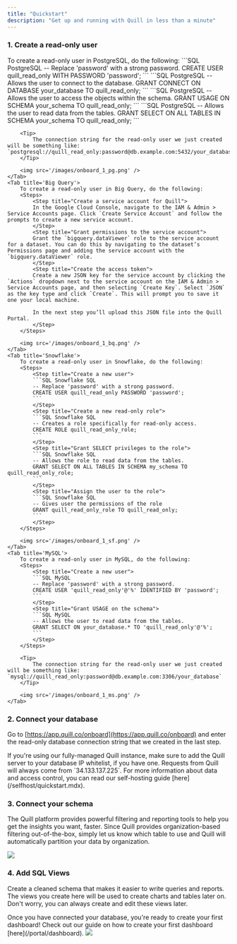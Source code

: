 ```yaml
---
title: "Quickstart"
description: "Get up and running with Quill in less than a minute"
---
```


### 1. Create a read-only user

<Tabs>
	<Tab title='PostgreSQL'>
    	To create a read-only user in PostgreSQL, do the following:
    	<Steps>
    		<Step title="Create a new user">
    		```SQL PostgreSQL
			-- Replace 'password' with a strong password.
    		CREATE USER quill_read_only WITH PASSWORD 'password';
    		```
    		</Step>
    		<Step title="Grant CONNECT privileges">
    		```SQL PostgreSQL
			-- Allows the user to connect to the database.
    		GRANT CONNECT ON DATABASE your_database TO quill_read_only;
    		```
    		</Step>
    		<Step title="Grant USAGE on the schema">
    		```SQL PostgreSQL
			-- Allows the user to access the objects within the schema.
    		GRANT USAGE ON SCHEMA your_schema TO quill_read_only;
    		```
    		</Step>
    		<Step title="Grant SELECT privileges on the schema">
    		```SQL PostgreSQL
			-- Allows the user to read data from the tables.
    		GRANT SELECT ON ALL TABLES IN SCHEMA your_schema TO quill_read_only;
    		```
    		</Step>
    	</Steps>

    	<Tip>
    		The connection string for the read-only user we just created will be something like: `postgresql://quill_read_only:password@db.example.com:5432/your_database`
    	</Tip>

    	<img src='/images/onboard_1_pg.png' />
    </Tab>
    <Tab title='Big Query'>
    	To create a read-only user in Big Query, do the following:
    	<Steps>
    		<Step title="Create a service account for Quill">
    		In the Google Cloud Console, navigate to the IAM & Admin > Service Accounts page. Click `Create Service Account` and follow the prompts to create a new service account.
    		</Step>
    		<Step title="Grant permissions to the service account">
    		Grant the `bigquery.dataViewer` role to the service account for a dataset. You can do this by navigating to the dataset’s Permissions page and adding the service account with the `bigquery.dataViewer` role.
    		</Step>
    		<Step title="Create the access token">
    		Create a new JSON key for the service account by clicking the `Actions` dropdown next to the service account on the IAM & Admin > Service Accounts page, and then selecting `Create Key`. Select `JSON` as the key type and click `Create`. This will prompt you to save it one your local machine.

    		In the next step you’ll upload this JSON file into the Quill Portal.
    		</Step>
    	</Steps>

    	<img src='/images/onboard_1_bq.png' />
    </Tab>
    <Tab title='Snowflake'>
    	To create a read-only user in Snowflake, do the following:
    	<Steps>
    		<Step title="Create a new user">
    		```SQL Snowflake SQL
    		-- Replace 'password' with a strong password.
    		CREATE USER quill_read_only PASSWORD 'password';
    		```
    		</Step>
    		<Step title="Create a new read-only role">
    		```SQL Snowflake SQL
    		-- Creates a role specifically for read-only access.
    		CREATE ROLE quill_read_only_role;
    		```
    		</Step>
    		<Step title="Grant SELECT privileges to the role">
    		```SQL Snowflake SQL
    		-- Allows the role to read data from the tables.
    		GRANT SELECT ON ALL TABLES IN SCHEMA my_schema TO quill_read_only_role;
    		```
    		</Step>
    		<Step title="Assign the user to the role">
    		```SQL Snowflake SQL
    		-- Gives user the permissions of the role
    		GRANT quill_read_only_role TO quill_read_only;
    		```
    		</Step>
    	</Steps>

    	<img src='/images/onboard_1_sf.png' />
    </Tab>
    <Tab title='MySQL'>
		To create a read-only user in MySQL, do the following:
    	<Steps>
    		<Step title="Create a new user">
    		```SQL MySQL
    		-- Replace 'password' with a strong password.
    		CREATE USER 'quill_read_only'@'%' IDENTIFIED BY 'password';
    		```
    		</Step>
    		<Step title="Grant USAGE on the schema">
    		```SQL MySQL
    		-- Allows the user to read data from the tables.
    		GRANT SELECT ON your_database.* TO 'quill_read_only'@'%';
    		```
    		</Step>
    	</Steps>

    	<Tip>
    		The connection string for the read-only user we just created will be something like: `mysql://quill_read_only:password@db.example.com:3306/your_database`
    	</Tip>

    	<img src='/images/onboard_1_ms.png' />
    </Tab>

</Tabs>

### 2. Connect your database

Go to [https://app.quill.co/onboard](https://app.quill.co/onboard) and enter the read-only database connection string that we created in the last step.

<Tip>
	If you're using our fully-managed Quill instance, make sure to add the Quill
	server to your database IP whitelist, if you have one. Requests from Quill
	will always come from `34.133.137.225`.
</Tip>

<Info>
	For more information about data and access control, you can read our
	self-hosting guide [here](/selfhost/quickstart.mdx).
</Info>

### 3. Connect your schema

The Quill platform provides powerful filtering and reporting tools to help you get the insights you want, faster. Since Quill provides organization-based filtering out-of-the-box, simply let us know which table to use and Quill will automatically partition your data by organization.

<img src='/images/onboard_2.png' />

### 4. Add SQL Views

Create a cleaned schema that makes it easier to write queries and reports. The views you create here will be used to create charts and tables later on. Don't worry, you can always create and edit these views later.

<Tip>
	Once you have connected your database, you're ready to create your first
	dashboard! Check out our guide on how to create your first dashboard
	[here](/portal/dashboard).
</Tip>

<img src='/images/onboard_3.png' />
